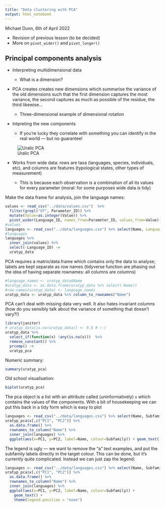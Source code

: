 ```yaml
---
title: "Data clustering with PCA"
output: html_notebook
---
```


Michael Dunn, 6th of April 2022

<!-- 14.30 - 15:30 *Data clustering with Principal Components Analysis (PCA)* --> 

- Revision of previous lesson (to be decided)
- More on `pivot_wider()` and `pivot_longer()`

## Principal components analysis

- Interpreting multidimensional data

  * What is a dimension?

- PCA creates creates new dimensions which summarise the variance of the old dimensions such that the first dimension captures the most variance, the second captures as much as possible of the residue, the third likewise...

  * Three-dimensional example of dimensional rotation
  
- Intpreting the new components

  * If you're lucky they correlate with something you can identify in the real world — but no guarantee!
  
![Uralic PCA](./figures/Uralic-PCA.png)

- Works from wide data: rows are taxa (languages, species, individuals, etc), and columns are features (typological states, other types of measurement)
 
  * This is because each observation is a combination of all its values for every parameter (moral: for some purposes wide data *is* tidy)

Make the data frame for analysis, join the language names:
```r
values <- read_csv("../data/values.csv")  %>%
  filter(grepl("UT", Parameter_ID)) %>%
  mutate(Value=as.integer(Value)) %>%
  pivot_wider(Language_ID, names_from=Parameter_ID, values_from=Value) 
#values
languages <- read_csv("../data/languages.csv") %>% select(Name, Language_ID=ID)
#languages
languages %>%
  inner_join(values) %>%
  select(-Language_ID) ->
  uratyp_data
```

PCA requires a matrix/data.frame which contains only the data to analyse; labels are kept separate as row names (tidyverse function are phasing out the idea of having separate rownames: all columns are columns)
```r
#language_names <- uratyp_data$Name 
#uratyp_data <- as.data.frame(uratyp_data %>% select(-Name))
#row.names(uratyp_data) <- language_names
uratyp_data <- uratyp_data %>% column_to_rownames("Name")
```

PCA can't deal with missing data very well. It also hates invariant columns (how do you sensibly talk about the variance of something that doesn't vary?!)
```r
library(janitor)
# uratyp_data[is.na(uratyp_data)] <- 0.5 # :-(
uratyp_data %>% 
  select_if(function(x) !any(is.na(x)))  %>%
  remove_constant() %>%
  prcomp() ->
  uratyp_pca
```

Numeric summary:
```r
summary(uratyp_pca)
```

Old school visualisation:
```r
biplot(uratyp_pca)
```

The pca object is a list with an attribute called (uninformatively) `x` which contains the values of the components. With a bit of housekeeping we can put this back in a tidy form which is easy to plot

```r
languages <- read_csv("../data/languages.csv") %>% select(Name, Subfamily)
uratyp_pca$x[,c("PC1", "PC2")] %>% 
  as.data.frame() %>% 
  rownames_to_column("Name") %>% 
  inner_join(languages) %>%
  ggplot(aes(x=PC1, y=PC2, label=Name, colour=Subfamily)) + geom_text()
```
The legend is ugly — we want to remove the "a" text examples, and put the subfamily labels directly in the target colour. This can be done, but it's currently quite complicated. Instead we can just zap the legend:

```r
languages <- read_csv("../data/languages.csv") %>% select(Name, Subfamily)
uratyp_pca$x[,c("PC1", "PC2")] %>% 
  as.data.frame() %>% 
  rownames_to_column("Name") %>% 
  inner_join(languages) %>%
  ggplot(aes(x=PC1, y=PC2, label=Name, colour=Subfamily)) + 
    geom_text() +
    theme(legend.position = "none")
```

